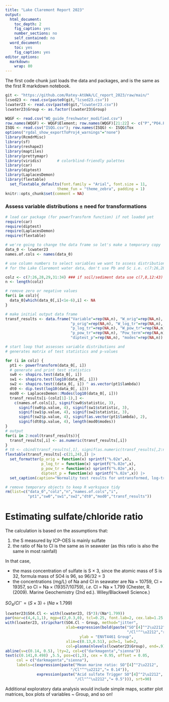 ```yaml
---
title: "Lake Claremont Report 2023"
output: 
  html_document: 
    toc_depth: 2
    fig_caption: yes
    number_sections: no
    self_contained: no
  word_document:
    toc: yes
    fig_caption: yes
editor_options: 
  markdown: 
    wrap: 80
---
```


The first code chunk just loads the data and packages, and is the same as the
first R markdown notebook.

```r
git <- "https://github.com/Ratey-AtUWA/LC_report_2023/raw/main/"
lcsed23 <- read.csv(paste0(git,"lcsed23.csv"))
lcwater23 <- read.csv(paste0(git,"lcwater23.csv"))
lcwater23$Group <- as.factor(lcwater23$Group)

WQGF <- read.csv("WQ_guide_freshwater_modified.csv")
row.names(WQGF) <- WQGF$Element; row.names(WQGF)[21:22] <- c("P","PO4.P") 
ISQG <- read.csv("ISQG.csv"); row.names(ISQG) <- ISQG$Tox
options("rgdal_show_exportToProj4_warnings"="none")
library(RcmdrMisc)
library(sf)
library(reshape2)
library(maptiles)
library(prettymapr)
library(viridis)       # colorblind-friendly palettes
library(car)
library(diptest)
library(LaplacesDemon)
library(flextable)
  set_flextable_defaults(font.family = "Arial", font.size = 11, 
                       theme_fun = "theme_zebra", padding = 1)
knitr::opts_chunk$set(comment = NA)
```

### Assess variable distributions ± need for transformations

```r
# load car package (for powerTransform function) if not loaded yet
require(car)
require(diptest)
require(LaplacesDemon)
require(flextable)

# we're going to change the data frame so let's make a temporary copy
data_0 <- lcwater23
names.of.cols <- names(data_0)

# use column numbers to select variables we want to assess distributions for
# for the Lake Claremont water data, don't use Pb and Sc i.e. c(7:26,28,29,31:34)

colz <- c(7:26,28,29,31:34) ### if soil/sediment data use c(7,8,12:43)
n <- length(colz)

# remove zero or negative values
for(i in colz){
  data_0[which(data_0[,i]<1e-6),i] <- NA
}

# make initial output data frame
transf_results <- data.frame("Variable"=rep(NA,n), "W_orig"=rep(NA,n),
                             "p_orig"=rep(NA,n), "W_log_tr"=rep(NA,n),
                             "p_log_tr"=rep(NA,n), "W_pow_tr"=rep(NA,n),
                             "p_pow_tr"=rep(NA,n), "Pow_term"=rep(NA,n),
                             "diptest_p"=rep(NA,n), "modes"=rep(NA,n))

# start loop that assesses variable distributions and 
# generates matrix of test statistics and p-values

for (i in colz) {
  pt1 <- powerTransform(data_0[, i])
  # generate and print test statistics
  sw0 <- shapiro.test(data_0[, i])
  sw1 <- shapiro.test(log10(data_0[, i]))
  sw2 <- shapiro.test((data_0[, i]) ^ as.vector(pt1$lambda))
  dt0 <- dip.test(log10(data_0[, i]))
  mod0 <- LaplacesDemon::Modes(log10(data_0[, i]))
  transf_results[i-(colz[1]-1),] <- 
    c(names.of.cols[i], signif(sw0$statistic, 3),
      signif(sw0$p.value, 4), signif(sw1$statistic, 3),
      signif(sw1$p.value, 4), signif(sw2$statistic, 3),
      signif(sw2$p.value, 4), signif(as.vector(pt1$lambda), 2),
      signif(dt0$p.value, 4), length(mod0$modes))
}
# output 
for(i in 2:ncol(transf_results)){
  transf_results[,i] <- as.numeric(transf_results[,i])
}
# t0 <- cbind(transf_results[,1], signif(as.numeric(transf_results[,2:ncol(transf_results)],3)))
flextable(transf_results[-c(21,24),]) |>
  set_formatter(p_orig = function(x) sprintf("%.02e",x),
                p_log_tr = function(x) sprintf("%.02e",x),
                p_pow_tr = function(x) sprintf("%.02e",x),
                diptest_p = function(x) sprintf("%.02e",x)) |>
  set_caption(caption="Normality test results for untransformed, log-transformed, and Box-Cox power-transformed variables, plus modality tests, for analysis of water at Lake Claremont. Modality is assessed using log-transformed variables.")

# remove temporary objects to keep R workspace tidy
rm(list=c("data_0","colz","n","names.of.cols","i",
          "pt1","sw0","sw1","sw2","dt0","mod0","transf_results"))
```

# Estimating sulfate/chloride ratio

The calculation is based on the assumptions that:

1. the S measured by ICP-OES is mainly sulfate
2. the ratio of Na to Cl is the same as in seawater 
   (as this ratio is also the same in most rainfall)

In that case, 

- the mass concentration of sulfate is S × 3, since the atomic mass of S is 32, 
  formula mass of SO4 is 96, so 96/32 = 3
- the concentrations (mg/L) of Na and Cl in seawater are Na = 10759, Cl = 19357,
  so Cl = Na × (19357/10759), *i.e*. Cl = Na × 1.799
  (Chester, R. (2009). Marine Geochemistry (2nd ed.). Wiley/Blackwell Science.)
  
$SO_{4}/Cl^{-} = (S \times 3) \div (Na \times 1.799)$

```r
lcwater23$SO4.Cl <- with(lcwater23, (S*3)/(Na*1.799))
par(mar=c(4,4,1,1), mgp=c(2,0.3,0), tcl=0.25, font.lab=2, cex.lab=1.25, las=1)
with(lcwater23, stripchart(SO4.Cl ~ Group, method="jitter", 
                           xlab=expression(bold(paste("SO"[4]^"2\u2212",
                                                      "/Cl"^"\u2212","ratio"))),
                                 ylab = "ENVT4461 Group", 
                           xlim=c(0.13,0.51), pch=1, lwd=2, 
                           col=plasma(nlevels(lcwater23$Group), end=.9)))
abline(v=c(0.14, 0.5), lty=2, col=c("darkmagenta","sienna"))
text(c(0.141,0.498) ,5.5, pos=c(1,3), cex = 0.95, offset = 0.05, 
     col = c("darkmagenta","sienna"),
     labels=c(expression(paste("Mean marine ratio: SO"[4]^"2\u2212",
                             "/Cl"^"\u2212","= 0.14")), 
              expression(paste("Acid sulfate Trigger SO"[4]^"2\u2212",
                               "/Cl"^"\u2212","= 0.5"))), srt=90)

```

Additional exploratory data analysis would include simple maps, scatter plot 
matrices, box plots of variables ~ Group, and so on!
